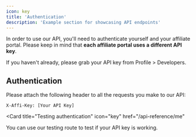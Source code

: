 ```yaml
---
icon: key
title: 'Authentication'
description: 'Example section for showcasing API endpoints'
---
```


In order to use our API, you'll need to authenticate yourself and your affiliate portal. Please keep in mind that **each affiliate portal uses a different API key**.

<Note>
  If you haven't already, please grab your API key from Profile > Developers.
</Note>

## Authentication

Please attach the following header to all the requests you make to our API:


```
X-Affi-Key: [Your API Key]
```

<Card
  title="Testing authentication"
  icon="key"
  href="/api-reference/me"
>
  You can use our testing route to test if your API key is working.
</Card>